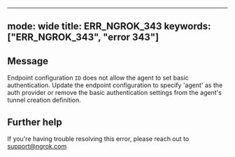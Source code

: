 
---
mode: wide
title: ERR_NGROK_343
keywords: ["ERR_NGROK_343", "error 343"]
---

## Message
Endpoint configuration `ID` does not allow the agent to set basic authentication.
Update the endpoint configuration to specify 'agent' as the auth provider or remove the basic authentication settings from the agent's tunnel creation definition.




## Further help
If you're having trouble resolving this error, please reach out to [support@ngrok.com](mailto:support@ngrok.com?subject=Help%20with%20ERR_NGROK_343)

